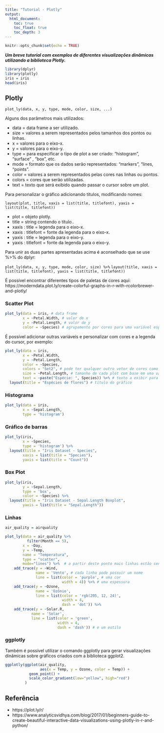 ```yaml
---
title: "Tutorial - Plotly"
output:
  html_document:
    toc: true
    toc_float: true
    toc_depth: 3
---
```


```r
knitr::opts_chunk$set(echo = TRUE)
```

***Um breve tutorial com exemplos de diferentes visualizações dinâmicas utilizando a biblioteca Plotly.***


```r
library(dplyr)
library(plotly)
iris = iris
head(iris)
```
## Plotly

```plot_ly(data, x, y, type, mode, color, size, ...)```

Alguns dos parâmetros mais utilizados:

* data = data frame a ser utilizado.
* size = valores a serem representados pelos tamanhos dos pontos ou linhas.
* x =  valores para o eixo-x.
* y = valores para o eixo-y.
* type = para especificar o tipo de plot a ser criado: “histogram”, “surface” , “box”, etc.
* mode = formato que os dados serão representados: “markers”, “lines, “points”.
* color = valores a serem representados pelas cores nas linhas ou pontos.
* colors = cores que serão utilizadas.
* text = texto que será exibido quando passar o cursor sobre um plot.

Para personalizar o gráfico adicionando títulos, modificando nomes:

```layout(plot, title, xaxis = list(title, titlefont), yaxis = list(title, titlefont))```

* plot = objeto plotly.
* title = string contendo o título..
* xaxis : title = legenda para o eixo-x.
* xaxis : titlefont = fonte da legenda para o eixo-x.
* yaxis : title = legenda para o eixo-y.
* yaxis : titlefont = fonte da legenda para o eixo-y.

Para unir as duas partes apresentadas acima é aconselhado que se use %>% do dplyr:

```plot_ly(data, x, y, type, mode, color, size) %>%```
```layout(title, xaxis = list(title, titlefont), yaxis = list(title, titlefont))```

É possível encontrar diferentes tipos de paletas de cores aqui: https://moderndata.plot.ly/create-colorful-graphs-in-r-with-rcolorbrewer-and-plotly/ 

### Scatter Plot

```r
plot_ly(data = iris, # data frame
        x = ~Petal.Width, # valor de x
        y = ~Petal.Length, # valor de y
        color = ~Species) # agrupamento por cores para uma variável específica
```

É possível adicionar outras variáveis e personalizar com cores e a legenda do cursor, por exemplo:

```r
plot_ly(data = iris,
        x = ~Petal.Width,
        y = ~Petal.Length,
        color = ~Species,
        colors = "Set2", # pode ter qualquer outro vetor de cores como c("red", "blue", "green")
        size = ~Petal.Length, # tamanho de cada plot com base em uma variável
        text = ~paste("Espécie: ", Species)) %>% # texto a exibir para quando passar o cursor sobre um plot
  layout(title = "Espécies de flores") # título do gráfico
```

### Histograma

```r
plot_ly(data = iris,
        x = ~Sepal.Length,
        type = 'histogram')
```

### Gráfico de barras

```r
plot_ly(iris,
        x = ~Species,
        type = 'histogram') %>%
  layout(title = "Iris Dataset - Species",
        xaxis = list(title = "Species"),
        yaxis = list(title = "Count"))
```

### Box Plot

```r
plot_ly(iris,
        y = ~Sepal.Length,
        type = 'box',
        color = ~Species) %>%
  layout(title = "Iris Dataset - Sepal.Length Boxplot",
        yaxis = list(title = "Sepal.Length"))
```

### Linhas

```r
air_quality = airquality

plot_ly(data = air_quality %>%
          filter(Month == 5),
        x = ~Day,
        y = ~Temp,
        name = "Temperatura",
        type = "scatter",
        mode="lines") %>%  # a partir deste ponto mais linhas estão sendo adicionadas ao gráfico
    add_trace(y = ~Wind,
              name = 'Vento', # cada linha pode possuir um nome
              line = list(color = 'purple', # uma cor
                          width = 4)) %>% # uma espessura
    add_trace(y = ~Ozone,
              name = 'Ozônio',
              line = list(color = 'rgb(205, 12, 24)',
                          width = 4,
                          dash = 'dot')) %>%
    add_trace(y = ~Solar.R,
            name = 'Solar',
            line = list(color = 'green',
                        width = 4,
                        dash = 'dash')) # e um estilo 
```

### ggplotly

Também é possível utilizar o comando ggplotly para gerar visualizações dinâmicas sobre gráficos criados com a biblioteca ggplot2.

```r
ggplotly(ggplot(air_quality,
                aes(x = Temp, y = Ozone, color = Temp)) +
           geom_point() +
           scale_color_gradient(low="yellow", high="red")
         )
```

## Referência

* https://plot.ly/r/
* https://www.analyticsvidhya.com/blog/2017/01/beginners-guide-to-create-beautiful-interactive-data-visualizations-using-plotly-in-r-and-python/
